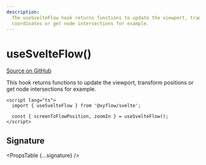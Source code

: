 ```yaml
---
description:
  The useSvelteFlow hook returns functions to update the viewport, transform
  coordinates or get node intersections for example.
---
```



# useSvelteFlow()

[Source on GitHub](https://github.com/xyflow/xyflow/blob/main/packages/svelte/src/lib/hooks/useSvelteFlow.ts/#L24)

This hook returns functions to update the viewport, transform positions or get node intersections for example.

```svelte
<script lang="ts">
  import { useSvelteFlow } from '@xyflow/svelte';

  const { screenToFlowPosition, zoomIn } = useSvelteFlow();
</script>
```

## Signature

<PropsTable {...signature} />
